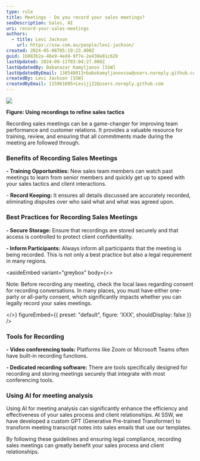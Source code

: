 ```yaml
---
type: rule
title: Meetings - Do you record your sales meetings?
seoDescription: Sales, AI
uri: record-your-sales-meetings
authors:
  - title: Levi Jackson
    url: https://ssw.com.au/people/levi-jackson/
created: 2024-05-06T05:19:23.000Z
guid: 1b083b2a-46e9-4ed4-9f7e-2e438e81c62b
lastUpdated: 2024-09-11T03:04:27.000Z
lastUpdatedBy: Babanazar Kamyljanov [SSW]
lastUpdatedByEmail: 138548013+babakamyljanovssw@users.noreply.github.com
createdBy: Levi Jackson [SSW]
createdByEmail: 115961605+Levijj22@users.noreply.github.com
---
```

![](professional-sales-call-between-two-individuals.webp)

**Figure: Using recordings to refine sales tactics**

Recording sales meetings can be a game-changer for improving team performance and customer relations. It provides a valuable resource for training, review, and ensuring that all commitments made during the meeting are followed through.

### Benefits of Recording Sales Meetings

**\- Training Opportunities:** New sales team members can watch past meetings to learn from senior members and quickly get up to speed with your sales tactics and client interactions.

\- **Record Keeping:** It ensures all details discussed are accurately recorded, eliminating disputes over who said what and what was agreed upon.

### Best Practices for Recording Sales Meetings

**\- Secure Storage:** Ensure that recordings are stored securely and that access is controlled to protect client confidentiality.

**\- Inform Participants:** Always inform all participants that the meeting is being recorded. This is not only a best practice but also a legal requirement in many regions.

<asideEmbed
  variant="greybox"
  body={<>
    
Note: Before recording any meeting, check the local laws regarding consent for recording conversations. In many places, you must have either one-party or all-party consent, which significantly impacts whether you can legally record your sales meetings.

  </>}
  figureEmbed={{
    preset: "default",
    figure: 'XXX',
    shouldDisplay: false
  }}
/>

### Tools for Recording

**\- Video conferencing tools:** Platforms like Zoom or Microsoft Teams often have built-in recording functions.

**\- Dedicated recording software:** There are tools specifically designed for recording and storing meetings securely that integrate with most conferencing tools.

### Using AI for meeting analysis

Using AI for meeting analysis can significantly enhance the efficiency and effectiveness of your sales process and client relationships. At SSW, we have developed a custom GPT (Generative Pre-trained Transformer) to transform meeting transcript notes into sales emails that use our templates.

By following these guidelines and ensuring legal compliance, recording sales meetings can greatly benefit your sales process and client relationships.
